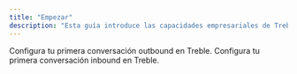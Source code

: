 ```yaml
---
title: "Empezar"
description: "Esta guía introduce las capacidades empresariales de Treble, la plataforma para desarrollar con Treble y cómo empezar a construir."
---
```



<CardGroup cols={2}>
    <Card 
        title="Conversación Outbound" 
        icon="square-up-right"
        href="/es/docs/intro-to-treble/outbound-convo"
    >
        Configura tu primera conversación outbound en Treble.
    </Card>
    <Card 
        title="Conversación Inbound" 
        icon="square-down-left"
        href="/es/docs/intro-to-treble/inbound-convo"
    >
        Configura tu primera conversación inbound en Treble.
    </Card>
</CardGroup>